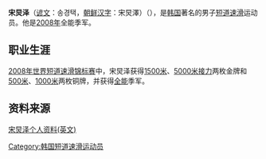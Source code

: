 {{MedalTableTop}}
{{MedalSport | 男子[[短道速滑|短道速滑]]}}
{{MedalCountry|{{KOR}}}}
{{MedalCompetition | [[世界短道速滑锦标赛|世界锦标赛]]}}
{{MedalGold | [[2008年世界短道速滑锦标赛|2008年江陵]] | [[2008年世界短道速滑锦标赛|1500米]]}}
{{MedalGold | 2008年江陵 | [[2008年世界短道速滑锦标赛|5000米接力]]}}
{{MedalGold | [[2007年世界短道速滑锦标赛|2007年米兰]] | [[2007年世界短道速滑锦标赛|3000米]]}}
{{MedalGold | 2007年米兰 | [[2007年世界短道速滑锦标赛|5000米接力]]}}
{{MedalSilver | [[2005年世界短道速滑锦标赛|2005年北京]] | [[2005年世界短道速滑锦标赛|5000接力]]}}
{{MedalBronze | 2008年江陵 | [[2008年世界短道速滑锦标赛|全能]]}}
{{MedalBronze | 2008年江陵 | [[2008年世界短道速滑锦标赛|500米]]}}
{{MedalBronze | 2008年江陵 | [[2008年世界短道速滑锦标赛|1000米]]}}
{{MedalCompetition | [[世界短道速滑团体锦标赛|世界团体锦标赛]]}}
{{MedalSilver | [[世界短道速滑团体锦标赛|2007年布达佩斯]] | [[世界短道速滑团体锦标赛|团体]]}}
{{MedalSilver | [[世界短道速滑团体锦标赛|2005年春川]] | [[世界短道速滑团体锦标赛|团体]]}}
{{MedalBronze | [[世界短道速滑团体锦标赛|2008年哈尔滨]] | [[世界短道速滑团体锦标赛|团体]]}}
{{MedalCompetition | [[亚洲冬季运动会|亚洲冬季运动会]]}}
{{MedalGold| [[2007年亚洲冬季运动会|2007年长春]]| [[2007年亚洲冬季运动会短道速滑比赛|5000米接力]]}}
{{MedalSilver| 2007年长春| [[2007年亚洲冬季运动会短道速滑比赛|500米]]}}
{{MedalCompetition | [[世界大学生运动会|世界大学生运动会]]}}
{{MedalGold | [[2003年冬季世界大学生运动会|2003年塔维西奥]] | [[2003年冬季世界大学生运动会|1500米]]}}
{{MedalGold | 2003年塔维西奥 | [[2003年冬季世界大学生运动会|5000米接力]]}}
{{MedalBottom}}

'''宋炅泽'''（[[谚文|谚文]]：송경택，[[朝鲜汉字|朝鲜汉字]]：宋炅澤）（{{bd|1983年|7月10日|catIdx=Song Kyung-Taek}}），是[[韩国|韩国]]著名的男子[[短道速滑|短道速滑]]运动员。他是[[2008年世界短道速滑锦标赛|2008年]]全能季军。

==职业生涯==
[[2008年世界短道速滑锦标赛|2008年世界短道速滑锦标赛]]中，宋炅泽获得[[2008年世界短道速滑锦标赛|1500米]]、[[2008年世界短道速滑锦标赛|5000米接力]]两枚金牌和[[2008年世界短道速滑锦标赛|500米]]、[[2008年世界短道速滑锦标赛|1000米]]两枚铜牌，并获得[[2008年世界短道速滑锦标赛|全能]]季军。

==资料来源==
[http://www.sportresult.com/federations/ISU/ShortTrack/Bio.aspx?ath=6574&evt=11210100000011 宋炅泽个人资料(英文)]

{{DEFAULTSORT:Song Kyung-Taek}}
[[Category:韩国短道速滑运动员|Category:韩国短道速滑运动员]]
{{korea-bio-stub}}